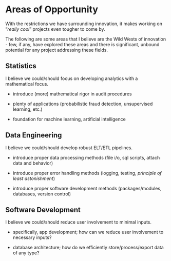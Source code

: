 # Areas of Opportunity

With the restrictions we have surrounding innovation, it makes working on "*really cool*" projects even tougher to come by.

The following are some areas that I believe are the Wild Wests of innovation - few, if any, have explored these areas and there is significant, unbound potential for any project addressing these fields.

## Statistics

I believe we could/should focus on developing analytics with a mathematical focus.

- introduce (more) mathematical rigor in audit procedures

- plenty of applications (probabilistic fraud detection, unsupervised learning, etc.)

- foundation for machine learning, artificial intelligence

## Data Engineering

I believe we could/should develop robust ELT/ETL pipelines.

- introduce proper data processing methods (file i/o, sql scripts, attach data and behavior)

- introduce proper error handling methods (logging, testing, *principle of least astonishment*)

- introduce proper software development methods (packages/modules, databases, version control)

## Software Development

I believe we could/should reduce user involvement to minimal inputs.

- specifically, app development; how can we reduce user involvement to necessary inputs?

- database architecture; how do we efficiently store/process/export data of any type?

